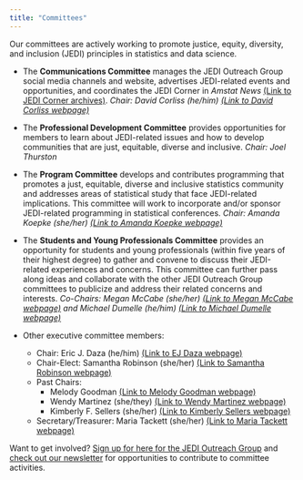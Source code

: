 ```yaml
---
title: "Committees"
---
```


Our committees are actively working to promote justice, equity, diversity, and inclusion (JEDI) principles in statistics and data science. 

* The **Communications Committee** manages the JEDI Outreach Group social media channels and website, advertises JEDI-related events and opportunities, and coordinates the JEDI Corner in *Amstat News* [(Link to JEDI Corner archives)](jedi-corner.qmd). *Chair: David Corliss (he/him) [(Link to David Corliss webpage)](https://www.peace-work.org/)*

* The **Professional Development Committee** provides opportunities for members to learn about JEDI-related issues and how to develop communities that are just, equitable, diverse and inclusive. *Chair: Joel Thurston*

* The **Program Committee** develops and contributes programming that promotes a just, equitable, diverse and inclusive statistics community and addresses areas of statistical study that face JEDI-related implications. This committee will work to incorporate and/or sponsor JEDI-related programming in statistical conferences. *Chair: Amanda Koepke (she/her) [(Link to Amanda Koepke webpage)](https://www.linkedin.com/in/amandakoepke/)*

* The **Students and Young Professionals Committee** provides an opportunity for students and young professionals (within five years of their highest degree) to gather and convene to discuss their JEDI-related experiences and concerns. This committee can further pass along ideas and collaborate with the other JEDI Outreach Group committees to publicize and address their related concerns and interests. *Co-Chairs: Megan McCabe (she/her) [(Link to Megan McCabe webpage)](https://www.linkedin.com/in/megan-mccabe-b80040144/) and Michael Dumelle (he/him) [(Link to Michael Dumelle webpage)](https://michaeldumelle.github.io/)*

* Other executive committee members:

  + Chair: Eric J. Daza (he/him) [(Link to EJ Daza webpage)](https://ericjdaza.github.io/)
  + Chair-Elect: Samantha Robinson (she/her) [(Link to Samantha Robinson webpage)](https://human-environmental-sciences.uark.edu/people/faculty/uid/sewrob/name/Samantha+Elizabeth+Robinson/)
  + Past Chairs:
    - Melody Goodman [(Link to Melody Goodman webpage)](https://publichealth.nyu.edu/faculty/melody-goodman)
    - Wendy Martinez (she/they) [(Link to Wendy Martinez webpage)](https://www.linkedin.com/in/martinez-wendy-483b0112/)
    - Kimberly F. Sellers (she/her) [(Link to Kimberly Sellers webpage)](https://www.kimflaggsellers.com/about)

  + Secretary/Treasurer: Maria Tackett (she/her) [(Link to Maria Tackett webpage)](https://maria-tackett.netlify.app/)

Want to get involved? [Sign up for here for the JEDI Outreach Group](get-involved.qmd) and [check out our newsletter](weekly-newsletter.qmd) for opportunities to contribute to committee activities. 

